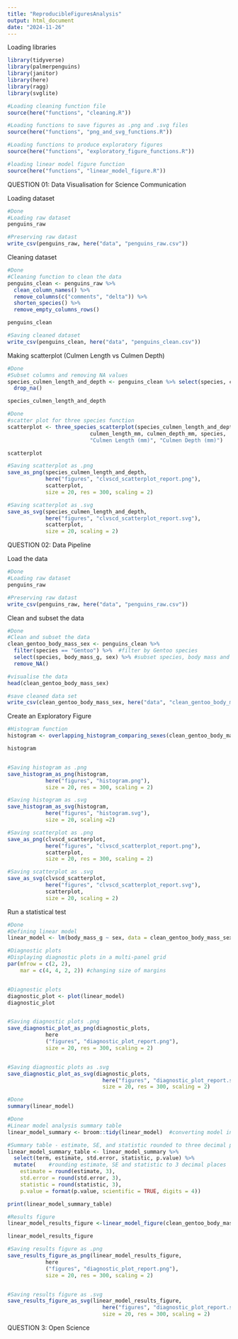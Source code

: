 ```yaml
---
title: "ReproducibleFiguresAnalysis"
output: html_document
date: "2024-11-26"
---
```


Loading libraries

```r
library(tidyverse)
library(palmerpenguins)
library(janitor)
library(here)
library(ragg)
library(svglite)

#Loading cleaning function file
source(here("functions", "cleaning.R"))

#Loading functions to save figures as .png and .svg files
source(here("functions", "png_and_svg_functions.R"))

#Loading functions to produce exploratory figures 
source(here("functions", "exploratory_figure_functions.R"))

#loading linear model figure function
source(here("functions", "linear_model_figure.R"))
```

QUESTION 01: Data Visualisation for Science Communication

Loading dataset

```r
#Done
#Loading raw dataset
penguins_raw

#Preserving raw datast
write_csv(penguins_raw, here("data", "penguins_raw.csv"))
```


Cleaning dataset

```r
#Done
#Cleaning function to clean the data 
penguins_clean <- penguins_raw %>%
  clean_column_names() %>%
  remove_columns(c("comments", "delta")) %>%
  shorten_species() %>%
  remove_empty_columns_rows()

penguins_clean

#Saving cleaned dataset
write_csv(penguins_clean, here("data", "penguins_clean.csv"))
```


Making scatterplot (Culmen Length vs Culmen Depth)

```r
#Done
#Subset columns and removing NA values
species_culmen_length_and_depth <- penguins_clean %>% select(species, culmen_length_mm, culmen_depth_mm) %>%
  drop_na()

species_culmen_length_and_depth
```


```r
#Done
#scatter plot for three species function 
scatterplot <- three_species_scatterplot(species_culmen_length_and_depth,
                          culmen_length_mm, culmen_depth_mm, species,
                          "Culmen Length (mm)", "Culmen Depth (mm)")

scatterplot

#Saving scatterplot as .png 
save_as_png(species_culmen_length_and_depth, 
            here("figures", "clvscd_scatterplot_report.png"), 
            scatterplot,
            size = 20, res = 300, scaling = 2)

#Saving scatterplot as .svg
save_as_svg(species_culmen_length_and_depth,
            here("figures", "clvscd_scatterplot_report.svg"),
            scatterplot,
            size = 20, scaling = 2)
```


QUESTION 02: Data Pipeline

Load the data

```r
#Done
#Loading raw dataset
penguins_raw

#Preserving raw datast
write_csv(penguins_raw, here("data", "penguins_raw.csv"))
```


Clean and subset the data

```r
#Done
#Clean and subset the data
clean_gentoo_body_mass_sex <- penguins_clean %>%
  filter(species == "Gentoo") %>%  #filter by Gentoo species 
  select(species, body_mass_g, sex) %>% #subset species, body mass and sex 
  remove_NA() 

#visualise the data 
head(clean_gentoo_body_mass_sex)

#save cleaned data set
write_csv(clean_gentoo_body_mass_sex, here("data", "clean_gentoo_body_mass.csv"))
```


Create an Exploratory Figure

```r
#Histogram function
histogram <- overlapping_histogram_comparing_sexes(clean_gentoo_body_mass_sex, body_mass_g, sex, "Body Mass(g)", "Count")

histogram


#Saving histogram as .png
save_histogram_as_png(histogram,
            here("figures", "histogram.png"),
            size = 20, res = 300, scaling = 2)

#Saving histogram as .svg
save_histogram_as_svg(histogram,
            here("figures", "histogram.svg"),
            size = 20, scaling =2)

#Saving scatterplot as .png 
save_as_png(clvscd_scatterplot, 
            here("figures", "clvscd_scatterplot_report.png"), 
            scatterplot,
            size = 20, res = 300, scaling = 2)

#Saving scatterplot as .svg
save_as_svg(clvscd_scatterplot,
            here("figures", "clvscd_scatterplot_report.svg"),
            scatterplot,
            size = 20, scaling = 2)

```


Run a statistical test

```r
#Done
#Defining linear model
linear_model <- lm(body_mass_g ~ sex, data = clean_gentoo_body_mass_sex)
```

```r
#Diagnostic plots 
#Displaying diagnostic plots in a multi-panel grid
par(mfrow = c(2, 2), 
    mar = c(4, 4, 2, 2)) #changing size of margins 


#Diagnostic plots
diagnostic_plot <- plot(linear_model)
diagnostic_plot


#Saving diagnostic plots .png
save_diagnostic_plot_as_png(diagnostic_plots,
            here
            ("figures", "diagnostic_plot_report.png"),
            size = 20, res = 300, scaling = 2)


#Saving diagnostic plots as .svg
save_diagnostic_plot_as_svg(diagnostic_plots,
                              here("figures", "diagnostic_plot_report.svg"),
                              size = 20, res = 300, scaling = 2)
```

```r
#Done
summary(linear_model)
```

```r
#Done
#Linear model analysis summary table
linear_model_summary <- broom::tidy(linear_model)  #converting model into a clean structure and extracting key details 

#Summary table - estimate, SE, and statistic rounded to three decimal points and p-values to 4 significant figues  
linear_model_summary_table <- linear_model_summary %>%
  select(term, estimate, std.error, statistic, p.value) %>%
  mutate(    #rounding estimate, SE and statistic to 3 decimal places 
    estimate = round(estimate, 3),
    std.error = round(std.error, 3),
    statistic = round(statistic, 3),
    p.value = format(p.value, scientific = TRUE, digits = 4)) 

print(linear_model_summary_table)
```


```r
#Results figure
linear_model_results_figure <-linear_model_figure(clean_gentoo_body_mass_sex, sex, body_mass_g, "Sex", "Body Mass (g)")

linear_model_results_figure

#Saving results figure as .png
save_results_figure_as_png(linear_model_results_figure,
            here
            ("figures", "diagnostic_plot_report.png"),
            size = 20, res = 300, scaling = 2)


#Saving results figure as .svg
save_results_figure_as_svg(linear_model_results_figure,
                              here("figures", "diagnostic_plot_report.svg"),
                              size = 20, res = 300, scaling = 2)
```




QUESTION 3: Open Science
